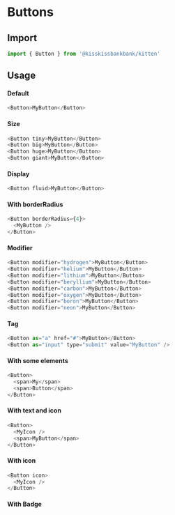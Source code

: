 
<Meta title="Buttons/Button" component={Button} />

# Buttons

## Import

```js
import { Button } from '@kisskissbankbank/kitten'
```

## Usage

<Canvas>
  <Story name="WithText" story={stories.WithText} />
</Canvas>

#### Default

```js
<Button>MyButton</Button>
```

#### Size

```js
<Button tiny>MyButton</Button>
<Button big>MyButton</Button>
<Button huge>MyButton</Button>
<Button giant>MyButton</Button>
```

#### Display

```js
<Button fluid>MyButton</Button>
```

#### With borderRadius

```js
<Button borderRadius={4}>
  <MyButton />
</Button>
```

#### Modifier

```js
<Button modifier="hydrogen">MyButton</Button>
<Button modifier="helium">MyButton</Button>
<Button modifier="lithium">MyButton</Button>
<Button modifier="beryllium">MyButton</Button>
<Button modifier="carbon">MyButton</Button>
<Button modifier="oxygen">MyButton</Button>
<Button modifier="boron">MyButton</Button>
<Button modifier="neon">MyButton</Button>
```

#### Tag

```js
<Button as="a" href="#">MyButton</Button>
<Button as="input" type="submit" value="MyButton" />
```

#### With some elements

```js
<Button>
  <span>My</span>
  <span>Button</span>
</Button>
```

#### With text and icon

<Canvas>
  <Story name="WithTextAndIcon" story={stories.WithTextAndIcon} />
</Canvas>

```js
<Button>
  <MyIcon />
  <span>MyButton</span>
</Button>
```

#### With icon

<Canvas>
  <Story name="WithIcon" story={stories.WithIcon} />
</Canvas>

```js
<Button icon>
  <MyIcon />
</Button>
```

#### With Badge

<Canvas>
  <Story name="WithBadge" story={stories.WithBadge} />
</Canvas>
